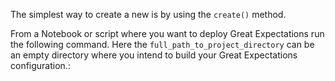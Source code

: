 
The simplest way to create a new <TechnicalTag relative="../../../" tag="data_context" text="Data Context" /> is by using the `create()` method.

From a Notebook or script where you want to deploy Great Expectations run the following command. Here the `full_path_to_project_directory` can be an empty directory where you intend to build your Great Expectations configuration.:

```python name="docs/docusaurus/docs/snippets/aws_cloud_storage_pandas.py imports"
```